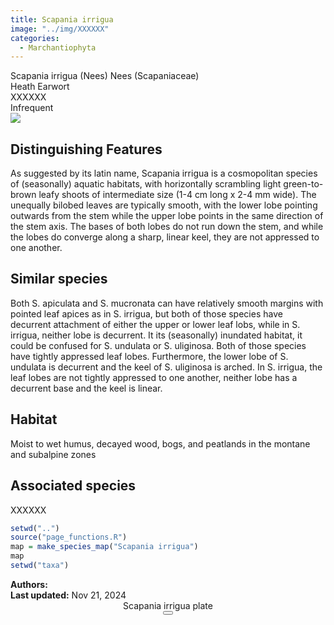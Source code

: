 ```yaml
---
title: Scapania irrigua
image: "../img/XXXXXX"
categories:
  - Marchantiophyta
---
```


<div class="info-panel">
 <div class="info-top">
  <div class="taxon-scientific"><span class="taxon-name">Scapania irrigua</span> <span class="taxon-authority">(Nees) Nees</span> <span class="taxon-family">(Scapaniaceae)</span></div>
  <div class="taxon-common">Heath Earwort</div>
 </div>
 <div class="info-bottom">
  <div class="taxon-qnd">XXXXXX</div>
  <div class="taxon-abundance">Infrequent</div>
 </div>
</div>
<div class="imerss-content-frame">
 <div class="imerss-image-header">
  <div class="imerss-image-holder imerss-column-left" data-toggle="tooltip" style="background-image: url(../img/XXXXXX)" title="XXXXXX">
  </div>

  <div class="imerss-image-holder imerss-column-right" data-toggle="tooltip" style="background-image: url(../img/XXXXXX)" title="XXXXXX">
  </div>
 
 </div>
 <div class="imerss-content-lower">
  <div class="imerss-column-left">
  <div class="tab-microscope" data-micromodal-trigger="modal-plate">
  <img src="../img/bryo guide microscope.png"/>
  </div>

<h2>Distinguishing Features</h2>

As suggested by its latin name, Scapania irrigua is a cosmopolitan species of (seasonally) aquatic habitats, with horizontally scrambling light green-to-brown leafy shoots of intermediate size (1-4 cm long x 2-4 mm wide). The unequally bilobed leaves are typically smooth, with the lower lobe pointing outwards from the stem while the upper lobe points in the same direction of the stem axis. The bases of both lobes do not run down the stem, and while the lobes do converge along a sharp, linear keel, they are not appressed to one another. 

<h2>Similar species</h2>

Both S. apiculata and S. mucronata can have relatively smooth margins with pointed leaf apices as in S. irrigua, but both of those species have decurrent attachment of either the upper or lower leaf lobs, while in S. irrigua, neither lobe is decurrent. It its (seasonally) inundated habitat, it could be confused for S. undulata or S. uliginosa. Both of those species have tightly appressed leaf lobes. Furthermore, the lower lobe of S. undulata is decurrent and the keel of S. uliginosa is arched. In S. irrigua, the leaf lobes are not tightly appressed to one another, neither lobe has a decurrent base and the keel is linear. 

<h2>Habitat</h2>

Moist to wet humus, decayed wood, bogs, and peatlands in the montane and subalpine zones

<h2>Associated species</h2>

XXXXXX
</div>

<div class="imerss-column-right">

<div class="imerss-image-holder imerss-column-right" data-toggle="tooltip" style="background-image: url(../img/XXXXX)" title="XXXXX">
</div>

<div class="imerss-map-holder">
```r
setwd("..")
source("page_functions.R")
map = make_species_map("Scapania irrigua")
map
setwd("taxa")
```
</div>

</div>

</div>
</div>

<div class="taxon-footer">
 <div class="taxon-authors"><b>Authors:</b> <span></span></div>
 <div class="taxon-update"><b>Last updated:</b> <span>Nov 21, 2024</span></div>
</div>

<div class="modal micromodal-slide" id="modal-plate" aria-hidden="true">
 <div class="modal__overlay" tabindex="-1" data-micromodal-close>
  <div class="modal__container" role="dialog" aria-modal="true" aria-labelledby="modal-plate-title" >
   <header class="modal__header">
   <div class="modal__title" id="modal-plate-title">
  Scapania irrigua plate
   </div>
   <button class="modal__close" aria-label="Close" data-micromodal-close></button>
   </header>
  <div class="modal__content" id="modal-plate-content">
   <div class="imerss-image-holder" data-toggle="tooltip" style="background-image: url(../img/XXXXX)" title="XXXXX">
  </div>
  </div>
  </div>
 </div>
</div>

<script src="../js/micromodal.min.js"></script>
<link href="../css/style-taxon.css" rel="stylesheet">
<link href="../css/micromodal.css" rel="stylesheet">

<script>
MicroModal.init();
</script>

